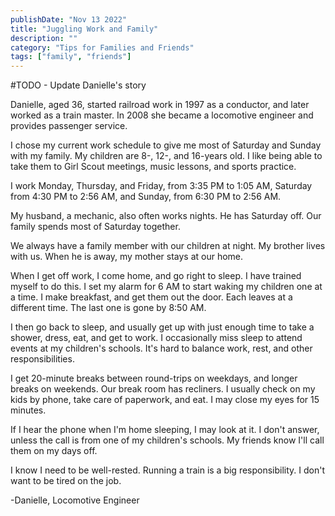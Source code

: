 ```yaml
---
publishDate: "Nov 13 2022"
title: "Juggling Work and Family"
description: ""
category: "Tips for Families and Friends"
tags: ["family", "friends"]
---
```


#TODO - Update Danielle's story

Danielle, aged 36, started railroad work in 1997 as a conductor, and later worked as a train master. In 2008 she became a locomotive engineer and provides passenger service.

I chose my current work schedule to give me most of Saturday and Sunday with my family. My children are 8-, 12-, and 16-years old. I like being able to take them to Girl Scout meetings, music lessons, and sports practice.

I work Monday, Thursday, and Friday, from 3:35 PM to 1:05 AM, Saturday from 4:30 PM to 2:56 AM, and Sunday, from 6:30 PM to 2:56 AM.

My husband, a mechanic, also often works nights. He has Saturday off. Our family spends most of Saturday together.

We always have a family member with our children at night. My brother lives with us. When he is away, my mother stays at our home.

When I get off work, I come home, and go right to sleep. I have trained myself to do this. I set my alarm for 6 AM to start waking my children one at a time. I make breakfast, and get them out the door. Each leaves at a different time. The last one is gone by 8:50 AM.

I then go back to sleep, and usually get up with just enough time to take a shower, dress, eat, and get to work. I occasionally miss sleep to attend events at my children's schools. It's hard to balance work, rest, and other responsibilities.

I get 20-minute breaks between round-trips on weekdays, and longer breaks on weekends. Our break room has recliners. I usually check on my kids by phone, take care of paperwork, and eat. I may close my eyes for 15 minutes.

If I hear the phone when I'm home sleeping, I may look at it. I don't answer, unless the call is from one of my children's schools. My friends know I'll call them on my days off.

I know I need to be well-rested. Running a train is a big responsibility. I don't want to be tired on the job.

-Danielle, Locomotive Engineer